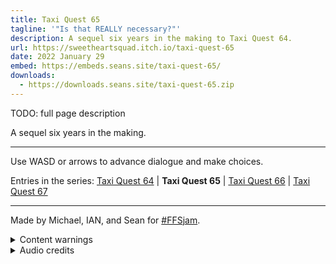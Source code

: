 ```yaml
---
title: Taxi Quest 65
tagline: '"Is that REALLY necessary?"'
description: A sequel six years in the making to Taxi Quest 64.
url: https://sweetheartsquad.itch.io/taxi-quest-65
date: 2022 January 29
embed: https://embeds.seans.site/taxi-quest-65/
downloads:
  - https://downloads.seans.site/taxi-quest-65.zip
---
```


TODO: full page description


A sequel six years in the making.

---

Use WASD or arrows to advance dialogue and make choices.

Entries in the series: [Taxi Quest 64](https://sweetheartsquad.itch.io/taxi-quest-64) | **Taxi Quest 65** | [Taxi Quest 66](https://sweetheartsquad.itch.io/taxi-quest-66) | [Taxi Quest 67](https://sweetheartsquad.itch.io/taxi-quest-67)

---

Made by Michael, IAN, and Sean for [#FFSjam](https://itch.io/jam/finally-finish-something-2022).

<details><summary>Content warnings</summary>
Discussion of death, loss, hunting, disaster.
</details>
<details><summary>Audio credits</summary>

- [Car sounds](https://freesound.org/s/332850/)
- [Wildlife noises](https://freesound.org/s/398600/)

</details>
